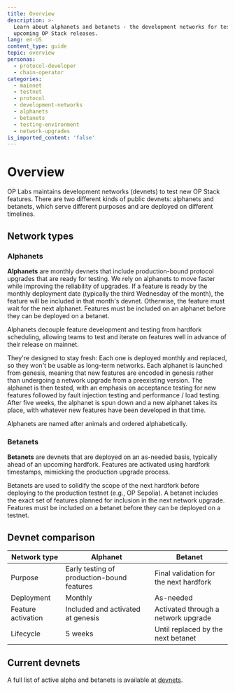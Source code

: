 ```yaml
---
title: Overview
description: >-
  Learn about alphanets and betanets - the development networks for testing
  upcoming OP Stack releases.
lang: en-US
content_type: guide
topic: overview
personas:
  - protocol-developer
  - chain-operator
categories:
  - mainnet
  - testnet
  - protocol
  - development-networks
  - alphanets
  - betanets
  - testing-environment
  - network-upgrades
is_imported_content: 'false'
---
```


# Overview

OP Labs maintains development networks (devnets) to test new OP Stack features.
There are two different kinds of public devnets: alphanets and betanets, which serve different purposes and are deployed on different timelines.

## Network types

### Alphanets

**Alphanets** are monthly devnets that include production-bound protocol upgrades that are ready for testing.
We rely on alphanets to move faster while improving the reliability of upgrades.
If a feature is ready by the monthly deployment date (typically the third Wednesday of the month), the feature will be included in that month's devnet.
Otherwise, the feature must wait for the next alphanet.
Features must be included on an alphanet before they can be deployed on a betanet.

Alphanets decouple feature development and testing from hardfork scheduling, allowing teams to test and iterate on features well in advance of their release on mainnet.

They're designed to stay fresh: Each one is deployed monthly and replaced, so they won't be usable as long-term networks.
Each alphanet is launched from genesis, meaning that new features are encoded in genesis rather than undergoing a network upgrade from a preexisting version.
The alphanet is then tested, with an emphasis on acceptance testing for new features followed by fault injection testing and performance / load testing.
After five weeks, the alphanet is spun down and a new alphanet takes its place, with whatever new features have been developed in that time.

Alphanets are named after animals and ordered alphabetically.

### Betanets

**Betanets** are devnets that are deployed on an as-needed basis, typically ahead of an upcoming hardfork.
Features are activated using hardfork timestamps, mimicking the production upgrade process.

Betanets are used to solidify the scope of the next hardfork before deploying to the production testnet (e.g., OP Sepolia).
A betanet includes the exact set of features planned for inclusion in the next network upgrade.
Features must be included on a betanet before they can be deployed on a testnet.

## Devnet comparison

| Network type       | Alphanet                                   | Betanet                                |
| ------------------ | ------------------------------------------ | -------------------------------------- |
| Purpose            | Early testing of production-bound features | Final validation for the next hardfork |
| Deployment         | Monthly                                    | As-needed                              |
| Feature activation | Included and activated at genesis          | Activated through a network upgrade    |
| Lifecycle          | 5 weeks                                    | Until replaced by the next betanet     |

## Current devnets

A full list of active alpha and betanets is available at [devnets](https://devnets.optimism.io/?utm_source=op-docs&utm_medium=docs).
